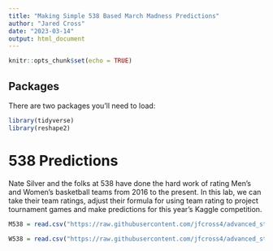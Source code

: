 ```yaml
---
title: "Making Simple 538 Based March Madness Predictions"
author: "Jared Cross"
date: "2023-03-14"
output: html_document
---
```


```r
knitr::opts_chunk$set(echo = TRUE)
```

## Packages

There are two packages you'll need to load:

```r
library(tidyverse)
library(reshape2)
```

# 538 Predictions

Nate Silver and the folks at 538 have done the hard work of rating Men's and Women's basketball teams from 2016 to the present.  In this lab, we can take their team ratings, adjust their formula for using team rating to project tournament games and make predictions for this year's Kaggle competition.

```r
M538 = read.csv("https://raw.githubusercontent.com/jfcross4/advanced_stats/master/stage2data/538ratingsMen.csv")

W538 = read.csv("https://raw.githubusercontent.com/jfcross4/advanced_stats/master/stage2data/538ratingsWomen.csv")


```